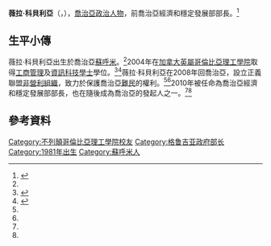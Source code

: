 {{Infobox officeholder
|original_name  = {{lang-ka|ვერა ქობალია}}
|image          = Vera.k.jpg
|office         = 經濟和穩定發展部部長
|president      = [[米哈伊·薩卡希維利|米哈伊·薩卡希維利]] 
|term_start     = 2010年7月2日
|term_end       = 2012年10月25日
|predecessor    = 
|successor      = 
|birth_date     = {{birth date and age|1981|08|24|df=y}}
|birth_place    = {{GEO}}[[蘇呼米|蘇呼米]]
|death_date     = 
|death_place    = 
|party          = [[統一民族運動黨|統一民族運動黨]]
|spouse         = 
|children       = 
|alma_mater     = [[英屬哥倫比亞理工學院|英屬哥倫比亞理工學院]]
}}
'''薇拉·科貝利亞'''（{{lang-ka|ვერა ქობალია}}，{{bd|1981年|08月24日}}），[[喬治亞|喬治亞]][[政治人物|政治人物]]，前喬治亞經濟和穩定發展部部長。<ref name=iia>{{cite web|url=http://www.iia.ge/en/index.php?option=com_content&view=article&id=113|title=Vera Kobalia will administer the Ministry of Economy and Steady Development|work=International Investors Association of Georgia|year=2010|accessdate=2013-05-12|archive-url=https://web.archive.org/web/20160306132218/http://www.iia.ge/en/index.php?option=com_content&view=article&id=113|archive-date=2016-03-06|dead-url=yes}}</ref>

== 生平小傳 ==
薇拉·科貝利亞出生於喬治亞[[蘇呼米|蘇呼米]]。<ref name=iia></ref>2004年在[[加拿大|加拿大]][[英屬哥倫比亞理工學院|英屬哥倫比亞理工學院]]取得[[工商管理|工商管理]]及[[資訊科技|資訊科技]][[學士|學士]]學位。<ref name=wef>{{cite web|url=http://www.weforum.org/young-global-leaders/vera-kobalia|title=Vera Kobalia|work=[[世界經濟論壇|世界經濟論壇]]|year=2012|accessdate=2013-05-12}}</ref><ref name=financialtimes>{{cite web|url=http://www.ftconferences.com/Georgia2011/speakerdetails/2537|title=Vera Kobalia|work=[[金融時報|金融時報]]|year=2011|accessdate=2013-05-12}}{{Dead link|date=2020年4月 |bot=InternetArchiveBot |fix-attempted=yes }}</ref>薇拉·科貝利亞在2008年回喬治亞，設立正義聯盟[[非營利組織|非營利組織]]，致力於保護喬治亞[[難民|難民]]的權利。<ref name=wef></ref><ref name=financialtimes></ref>2010年被任命為喬治亞經濟和穩定發展部部長，也在隨後成為喬治亞{{link-en|綠色經濟|Green economy}}的發起人之一。<ref name=wef></ref><ref name=financialtimes></ref>

== 參考資料 ==
{{reflist}}

{{DEFAULTSORT:Kobalia, Vera}}
[[Category:不列顛哥倫比亞理工學院校友|Category:不列顛哥倫比亞理工學院校友]]
[[Category:格鲁吉亚政府部长|Category:格鲁吉亚政府部长]]
[[Category:1981年出生|Category:1981年出生]]
[[Category:蘇呼米人|Category:蘇呼米人]]